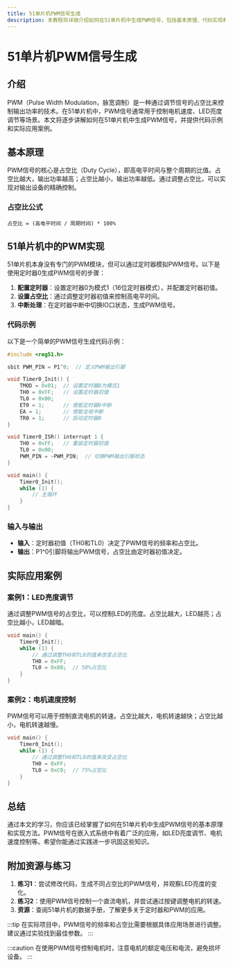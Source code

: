 ```yaml
---
title: 51单片机PWM信号生成
description: 本教程将详细介绍如何在51单片机中生成PWM信号，包括基本原理、代码实现和实际应用场景。
---
```


# 51单片机PWM信号生成

## 介绍

PWM（Pulse Width Modulation，脉宽调制）是一种通过调节信号的占空比来控制输出功率的技术。在51单片机中，PWM信号通常用于控制电机速度、LED亮度调节等场景。本文将逐步讲解如何在51单片机中生成PWM信号，并提供代码示例和实际应用案例。

## 基本原理

PWM信号的核心是占空比（Duty Cycle），即高电平时间与整个周期的比值。占空比越大，输出功率越高；占空比越小，输出功率越低。通过调整占空比，可以实现对输出设备的精确控制。

### 占空比公式

```
占空比 = (高电平时间 / 周期时间) * 100%
```

## 51单片机中的PWM实现

51单片机本身没有专门的PWM模块，但可以通过定时器模拟PWM信号。以下是使用定时器0生成PWM信号的步骤：

1. **配置定时器**：设置定时器0为模式1（16位定时器模式），并配置定时器初值。
2. **设置占空比**：通过调整定时器初值来控制高电平时间。
3. **中断处理**：在定时器中断中切换IO口状态，生成PWM信号。

### 代码示例

以下是一个简单的PWM信号生成代码示例：

```c
#include <reg51.h>

sbit PWM_PIN = P1^0;  // 定义PWM输出引脚

void Timer0_Init() {
    TMOD = 0x01;  // 设置定时器0为模式1
    TH0 = 0xFF;   // 设置定时器初值
    TL0 = 0x00;
    ET0 = 1;      // 使能定时器0中断
    EA = 1;       // 使能全局中断
    TR0 = 1;      // 启动定时器0
}

void Timer0_ISR() interrupt 1 {
    TH0 = 0xFF;   // 重装定时器初值
    TL0 = 0x00;
    PWM_PIN = ~PWM_PIN;  // 切换PWM输出引脚状态
}

void main() {
    Timer0_Init();
    while (1) {
        // 主循环
    }
}
```

### 输入与输出

- **输入**：定时器初值（TH0和TL0）决定了PWM信号的频率和占空比。
- **输出**：P1^0引脚将输出PWM信号，占空比由定时器初值决定。

## 实际应用案例

### 案例1：LED亮度调节

通过调整PWM信号的占空比，可以控制LED的亮度。占空比越大，LED越亮；占空比越小，LED越暗。

```c
void main() {
    Timer0_Init();
    while (1) {
        // 通过调整TH0和TL0的值来改变占空比
        TH0 = 0xFF;
        TL0 = 0x80;  // 50%占空比
    }
}
```

### 案例2：电机速度控制

PWM信号可以用于控制直流电机的转速。占空比越大，电机转速越快；占空比越小，电机转速越慢。

```c
void main() {
    Timer0_Init();
    while (1) {
        // 通过调整TH0和TL0的值来改变占空比
        TH0 = 0xFF;
        TL0 = 0xC0;  // 75%占空比
    }
}
```

## 总结

通过本文的学习，你应该已经掌握了如何在51单片机中生成PWM信号的基本原理和实现方法。PWM信号在嵌入式系统中有着广泛的应用，如LED亮度调节、电机速度控制等。希望你能通过实践进一步巩固这些知识。

## 附加资源与练习

1. **练习1**：尝试修改代码，生成不同占空比的PWM信号，并观察LED亮度的变化。
2. **练习2**：使用PWM信号控制一个直流电机，并尝试通过按键调整电机的转速。
3. **资源**：查阅51单片机的数据手册，了解更多关于定时器和PWM的应用。

:::tip
在实际项目中，PWM信号的频率和占空比需要根据具体应用场景进行调整。建议通过实验找到最佳参数。
:::

:::caution
在使用PWM信号控制电机时，注意电机的额定电压和电流，避免损坏设备。
:::